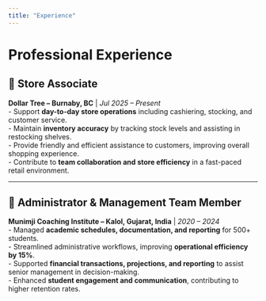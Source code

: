```yaml
---
title: "Experience"
---
```


# Professional Experience  

## 🛒 Store Associate  
**Dollar Tree – Burnaby, BC** | *Jul 2025 – Present*  
- Support **day-to-day store operations** including cashiering, stocking, and customer service.  
- Maintain **inventory accuracy** by tracking stock levels and assisting in restocking shelves.  
- Provide friendly and efficient assistance to customers, improving overall shopping experience.  
- Contribute to **team collaboration and store efficiency** in a fast-paced retail environment.  

---

## 🏫 Administrator & Management Team Member  
**Munimji Coaching Institute – Kalol, Gujarat, India** | *2020 – 2024*  
- Managed **academic schedules, documentation, and reporting** for 500+ students.  
- Streamlined administrative workflows, improving **operational efficiency by 15%**.  
- Supported **financial transactions, projections, and reporting** to assist senior management in decision-making.  
- Enhanced **student engagement and communication**, contributing to higher retention rates.

